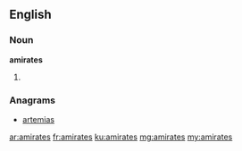 ==English==

===Noun===
'''amirates'''

# {{plural of|amirate}}

===Anagrams===
* [[artemias#English|artemias]]

[[ar:amirates]]
[[fr:amirates]]
[[ku:amirates]]
[[mg:amirates]]
[[my:amirates]]